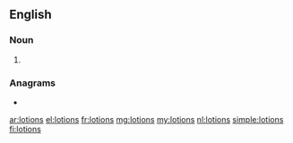 ==English==

===Noun===
{{head|en|noun plural form}}

# {{plural of|lotion|lang=en}}

===Anagrams===
* {{l|en|soliton}}

[[ar:lotions]]
[[el:lotions]]
[[fr:lotions]]
[[mg:lotions]]
[[my:lotions]]
[[nl:lotions]]
[[simple:lotions]]
[[fi:lotions]]